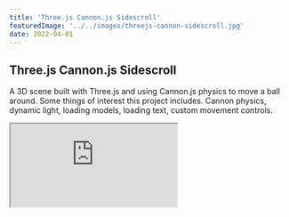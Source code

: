 ```yaml
---
title: 'Three.js Cannon.js Sidescroll'
featuredImage: '../../images/threejs-cannon-sidescroll.jpg'
date: 2022-04-01
---
```


## Three.js Cannon.js Sidescroll

A 3D scene built with Three.js and using Cannon.js physics to move a ball around.
Some things of interest this project includes. Cannon physics, dynamic light, loading models, loading text, custom movement controls.

<iframe
  className="iframe"
  src="https://threejs-cannon-sidescroll.netlify.app/"
/>

<ul>
  <li>
    <a
      href="https://threejs-cannon-sidescroll.netlify.app/"
      target="_blank"
      rel="noopener noreferrer"
    >
      Open project in new tab
    </a>
  </li>
  <li>
    <a
      href="https://github.com/resonantdoghouse/three-cannon-sidescroll"
      target="_blank"
      rel="noopener noreferrer"
    >
      Project repo
    </a>
  </li>
</ul>
